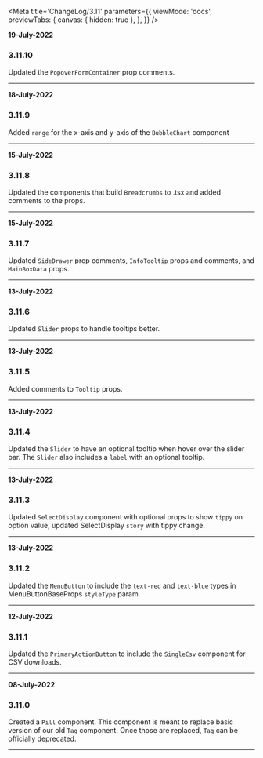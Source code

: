 <!--ATTENTION -->
<!--When updating this file, please add the newest comments at the top of the file so they are displayed first -->
<!--Changes should include any functional changes made to the component and how that affects the component/function usage -->
<!--or changes made to the Types (and what effect that will have for the component/function) -->


<Meta
  title='ChangeLog/3.11'
  parameters={{
    viewMode: 'docs',
    previewTabs: {
      canvas: { hidden: true },
    },
  }}
/>

<!-- INSERT NEW UPDATE HERE -->
<!-- Include date, version & the change and it's functional effects -->

**19-July-2022**

### 3.11.10

Updated the `PopoverFormContainer` prop comments.

---

**18-July-2022**

### 3.11.9

Added `range` for the x-axis and y-axis of the `BubbleChart` component

---

**15-July-2022**

### 3.11.8

Updated the components that build `Breadcrumbs` to .tsx and added comments to the props.

---

**15-July-2022**

### 3.11.7

Updated `SideDrawer` prop comments, `InfoTooltip` props and comments, and `MainBoxData` props.

---

**13-July-2022**

### 3.11.6

Updated `Slider` props to handle tooltips better.

---

**13-July-2022**

### 3.11.5

Added comments to `Tooltip` props.

---

**13-July-2022**

### 3.11.4

Updated the `Slider` to have an optional tooltip when hover over the slider bar. The `Slider` also includes a `label` with an optional tooltip.

---

**13-July-2022**

### 3.11.3

Updated `SelectDisplay` component with optional props to show `tippy` on option value, updated SelectDisplay `story` with tippy change.

---

**13-July-2022**

### 3.11.2

Updated the `MenuButton` to include the `text-red` and `text-blue` types in MenuButtonBaseProps `styleType` param.

---

**12-July-2022**

### 3.11.1

Updated the `PrimaryActionButton` to include the `SingleCsv` component for CSV downloads.

---

**08-July-2022**

### 3.11.0

Created a `Pill` component. This component is meant to replace basic version of our old `Tag` component. Once those are replaced, `Tag` can be officially deprecated.

---
